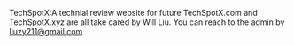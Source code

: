 TechSpotX:A technial review website for future 
TechSpotX.com and TechSpotX.xyz are all take cared by Will Liu.
You can reach to the admin by liuzy211@gmail.com
